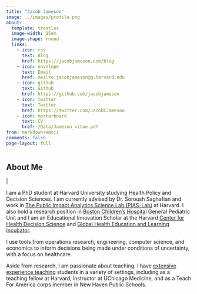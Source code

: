 ```yaml
---
title: "Jacob Jameson"
image: ../images/profile.png
about:
  template: trestles
  image-width: 15em
  image-shape: round
  links:
    - icon: rss
      text: Blog
      href: https://jacobjameson.com/blog
    - icon: envelope
      text: Email
      href: mailto:jacobjameson@g.harvard.edu
    - icon: github
      text: Github
      href: https://github.com/jacobjameson
    - icon: twitter
      text: Twitter
      href: https://twitter.com/JacobCJameson
    - icon: mortarboard
      text: CV
      href: /Data/Jameson_vitae.pdf
from: markdown+emoji
comments: false
page-layout: full
---
```


## About Me

<div class="flex">
<p class="header-sub-title" id="word"></p>
<p class="header-sub-title blink">|</p>
</div>

I am a PhD student at Harvard University studying Health Policy and Decision Sciences. I am currently advised by Dr. Soroush Saghafian and work in [The Public Impact Analytics Science Lab (PIAS-Lab)](https://scholar.harvard.edu/saghafian/public-impact-analytics-science-lab-pias-lab-harvard) at Harvard. I also hold a research position in [Boston Children's Hospital](https://www.childrenshospital.org) General Pediatric Unit and I am an Educational Innovation Scholar at the Harvard [Center for Health Decision Science](https://chds.hsph.harvard.edu) and [Global Health Education and Learning Incubator](https://gheli.harvard.edu).

I use tools from operations research, engineering, computer science, and economics to inform decisions being made under conditions of uncertainty, with a focus on healthcare. 

Aside from research, I am passionate about teaching. I have [extensive experience teaching](teaching.qmd) students in a variety of settings, including as a teaching fellow at Harvard, instructor at UChicago Medicine, and as a Teach For America corps member in New Haven Public Schools.




<script>
const words = ["Data scientist", "Teacher", "Health policy researcher", "Decision scientist"];
let i = 0;
let timer;

function typingEffect() {
	let word = words[i].split("");
	var loopTyping = function() {
		if (word.length > 0) {
			document.getElementById('word').innerHTML += word.shift();
		} else {
			deletingEffect();
			return false;
		};
		timer = setTimeout(loopTyping, 200);
	};
	loopTyping();
};

function deletingEffect() {
	let word = words[i].split("");
	var loopDeleting = function() {
		if (word.length > 0) {
			word.pop();
			document.getElementById('word').innerHTML = word.join("");
		} else {
			if (words.length > (i + 1)) {
				i++;
			} else {
				i = 0;
			};
			typingEffect();
			return false;
		};
		timer = setTimeout(loopDeleting, 120);
	};
	loopDeleting();
};

typingEffect();
</script>


